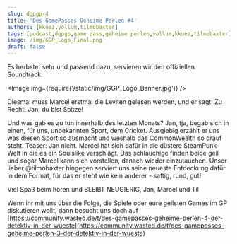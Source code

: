 ```yaml
---
slug: dgpgp-4
title: 'Des GamePasses Geheime Perlen #4'
authors: [kkuez,yollum,tilmobaxter]
tags: [podcast,dgpgp,game pass,geheime perlen,yollum,kkuez,tilmobaxter]
image: /img/GGP_Logo_Final.png
draft: false
---
```




Es herbstet sehr und passend dazu, servieren wir den offiziellen Soundtrack.

<Image img={require('/static/img/GGP_Logo_Banner.jpg')} />

<!--truncate-->

Diesmal muss Marcel erstmal die Leviten gelesen werden, und er sagt:
Zu Recht! Jan, du bist Spitze!

Und was gab es zu tun innerhalb des letzten Monats?
Jan, tja, begab sich in einen, für uns, unbekannten Sport, dem Cricket. Ausgiebig erzählt er uns was diesen Sport so ausmacht und weshalb das CommonWealth so drauf steht. Teaser: Jan nicht.
Marcel hat sich dafür in die düstere SteamPunk-Welt in die es ein Soulslike verschlägt. Das schlauchige finden beide geil und sogar Marcel kann sich vorstellen, danach wieder einzutauchen.
Unser lieber @tilmobaxter hingegen serviert uns seine neueste Entdeckung dafür in dem Format, für das er steht wie kein anderer - saftig, rund, gut!

Viel Spaß beim hören und BLEIBT NEUGIERIG,
Jan, Marcel und Til

Wenn ihr mit uns über die Folge, die Spiele oder eure geilsten Games im GP diskutieren wollt, dann besucht uns doch auf
[https://community.wasted.de/t/des-gamepasses-geheime-perlen-4-der-detektiv-in-der-wueste](https://community.wasted.de/t/des-gamepasses-geheime-perlen-3-der-detektiv-in-der-wueste)
<ReactPlayer
    width="100%"
    height="50px"
    controls
    url='https://m10z.picnotes.de/DesGamePassesGeheimePerlen/DesGamePassesGeheimePerlen_3.mp3'
/>
